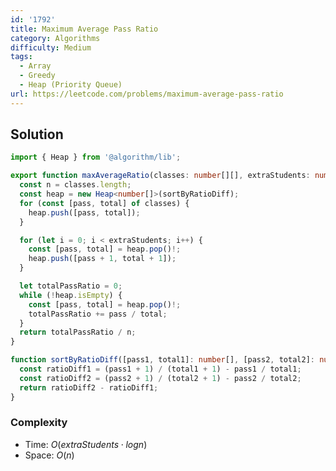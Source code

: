 ```yaml
---
id: '1792'
title: Maximum Average Pass Ratio
category: Algorithms
difficulty: Medium
tags:
  - Array
  - Greedy
  - Heap (Priority Queue)
url: https://leetcode.com/problems/maximum-average-pass-ratio
---
```


## Solution

```typescript showLineNumbers
import { Heap } from '@algorithm/lib';

export function maxAverageRatio(classes: number[][], extraStudents: number): number {
  const n = classes.length;
  const heap = new Heap<number[]>(sortByRatioDiff);
  for (const [pass, total] of classes) {
    heap.push([pass, total]);
  }

  for (let i = 0; i < extraStudents; i++) {
    const [pass, total] = heap.pop()!;
    heap.push([pass + 1, total + 1]);
  }

  let totalPassRatio = 0;
  while (!heap.isEmpty) {
    const [pass, total] = heap.pop()!;
    totalPassRatio += pass / total;
  }
  return totalPassRatio / n;
}

function sortByRatioDiff([pass1, total1]: number[], [pass2, total2]: number[]) {
  const ratioDiff1 = (pass1 + 1) / (total1 + 1) - pass1 / total1;
  const ratioDiff2 = (pass2 + 1) / (total2 + 1) - pass2 / total2;
  return ratioDiff2 - ratioDiff1;
}
```

### Complexity

- Time: $O(extraStudents \cdot logn)$
- Space: $O(n)$
